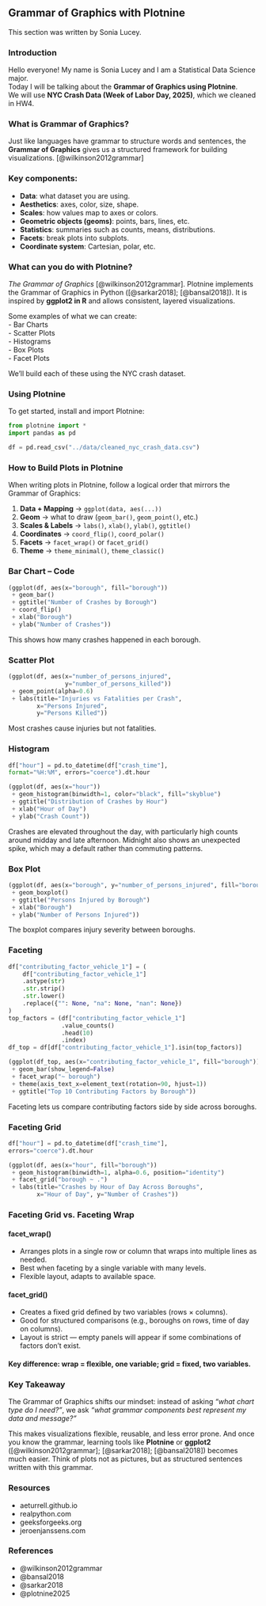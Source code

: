 ## Grammar of Graphics with Plotnine

This section was written by Sonia Lucey.

### Introduction
Hello everyone! My name is Sonia Lucey and I am a Statistical Data Science major.  
Today I will be talking about the **Grammar of Graphics using Plotnine**.  
We will use **NYC Crash Data (Week of Labor Day, 2025)**, which we cleaned in HW4.  

### What is Grammar of Graphics?
Just like languages have grammar to structure words and sentences, the **Grammar of Graphics** gives us a structured framework for building visualizations.  [@wilkinson2012grammar]

### Key components:  
- **Data**: what dataset you are using.  
- **Aesthetics**: axes, color, size, shape.  
- **Scales**: how values map to axes or colors.  
- **Geometric objects (geoms)**: points, bars, lines, etc.  
- **Statistics**: summaries such as counts, means, distributions.  
- **Facets**: break plots into subplots.  
- **Coordinate system**: Cartesian, polar, etc.  

### What can you do with Plotnine?
*The Grammar of Graphics* [@wilkinson2012grammar].  Plotnine implements the Grammar of Graphics in Python ([@sarkar2018]; [@bansal2018]). It is inspired by **ggplot2 in R** and allows consistent, layered visualizations.

Some examples of what we can create:  
- Bar Charts  
- Scatter Plots  
- Histograms  
- Box Plots  
- Facet Plots  

We’ll build each of these using the NYC crash dataset.  


### Using Plotnine
To get started, install and import Plotnine:  

```python
from plotnine import *
import pandas as pd

df = pd.read_csv("../data/cleaned_nyc_crash_data.csv")
```


### How to Build Plots in Plotnine
When writing plots in Plotnine, follow a logical order that mirrors the Grammar of Graphics:  

1. **Data + Mapping** → `ggplot(data, aes(...))`  
2. **Geom** → what to draw (`geom_bar()`, `geom_point()`, etc.)  
3. **Scales & Labels** → `labs()`, `xlab()`, `ylab()`, `ggtitle()`  
4. **Coordinates** → `coord_flip()`, `coord_polar()`  
5. **Facets** → `facet_wrap()` or `facet_grid()`  
6. **Theme** → `theme_minimal()`, `theme_classic()`

### Bar Chart – Code
```python
(ggplot(df, aes(x="borough", fill="borough"))
 + geom_bar()
 + ggtitle("Number of Crashes by Borough")
 + coord_flip()
 + xlab("Borough")
 + ylab("Number of Crashes"))
```

This shows how many crashes happened in each borough.  


### Scatter Plot
```python
(ggplot(df, aes(x="number_of_persons_injured", 
                y="number_of_persons_killed"))
 + geom_point(alpha=0.6)
 + labs(title="Injuries vs Fatalities per Crash",
        x="Persons Injured",
        y="Persons Killed"))
```

Most crashes cause injuries but not fatalities.  

### Histogram
```python
df["hour"] = pd.to_datetime(df["crash_time"], 
format="%H:%M", errors="coerce").dt.hour

(ggplot(df, aes(x="hour"))
 + geom_histogram(binwidth=1, color="black", fill="skyblue")
 + ggtitle("Distribution of Crashes by Hour")
 + xlab("Hour of Day")
 + ylab("Crash Count"))
```

Crashes are elevated throughout the day, with particularly high counts around midday and late afternoon. Midnight also shows an unexpected spike, which may a default rather than commuting patterns. 


### Box Plot
```python
(ggplot(df, aes(x="borough", y="number_of_persons_injured", fill="borough"))
 + geom_boxplot()
 + ggtitle("Persons Injured by Borough")
 + xlab("Borough")
 + ylab("Number of Persons Injured"))
```

The boxplot compares injury severity between boroughs.  

### Faceting 
```python
df["contributing_factor_vehicle_1"] = (
    df["contributing_factor_vehicle_1"]
    .astype(str)
    .str.strip()
    .str.lower()
    .replace({"": None, "na": None, "nan": None})
)
top_factors = (df["contributing_factor_vehicle_1"]
               .value_counts()
               .head(10)
               .index)
df_top = df[df["contributing_factor_vehicle_1"].isin(top_factors)]

(ggplot(df_top, aes(x="contributing_factor_vehicle_1", fill="borough"))
 + geom_bar(show_legend=False)
 + facet_wrap("~ borough")
 + theme(axis_text_x=element_text(rotation=90, hjust=1))
 + ggtitle("Top 10 Contributing Factors by Borough"))
```

Faceting lets us compare contributing factors side by side across boroughs.  

### Faceting Grid
```python
df["hour"] = pd.to_datetime(df["crash_time"], 
errors="coerce").dt.hour

(ggplot(df, aes(x="hour", fill="borough"))
 + geom_histogram(binwidth=1, alpha=0.6, position="identity")
 + facet_grid("borough ~ .")
 + labs(title="Crashes by Hour of Day Across Boroughs",
        x="Hour of Day", y="Number of Crashes"))
```


### Faceting Grid vs. Faceting Wrap

#### facet_wrap()
- Arranges plots in a single row or column that wraps into multiple lines as needed.
- Best when faceting by a single variable with many levels.
- Flexible layout, adapts to available space.

#### facet_grid()
- Creates a fixed grid defined by two variables (rows × columns).
- Good for structured comparisons (e.g., boroughs on rows, time of day on columns).
- Layout is strict — empty panels will appear if some combinations of factors don’t exist.

#### Key difference: wrap = flexible, one variable; grid = fixed, two variables.

### Key Takeaway

The Grammar of Graphics shifts our mindset: instead of asking *“what chart type do I need?”*, we ask *“what grammar components best represent my data and message?”*  

This makes visualizations flexible, reusable, and less error prone. And once you know the grammar, learning tools like **Plotnine** or **ggplot2** ([@wilkinson2012grammar]; [@sarkar2018]; [@bansal2018]) becomes much easier. Think of plots not as pictures, but as structured sentences written with this grammar.  


### Resources
-  aeturrell.github.io
- realpython.com
- geeksforgeeks.org
- jeroenjanssens.com

### References
- @wilkinson2012grammar
- @bansal2018
- @sarkar2018
- @plotnine2025